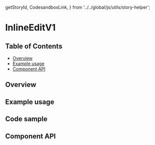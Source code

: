   getStoryId,
  CodesandboxLink,
} from '../../global/js/utils/story-helper';

# InlineEditV1

## Table of Contents

- [Overview](#overview)
- [Example usage](#example-usage)
- [Component API](#component-api)

## Overview

<!-- TODO: Overview. -->

## Example usage

<!-- TODO: One example per designed use case. -->

<Canvas>
  <Story id={getStoryId(InlineEditV1.displayName, 'inline-edit-v1')} />
</Canvas>

## Code sample

<!-- <CodesandboxLink exampleDirectory="InlineEditV1" /> -->

## Component API

<ArgsTable />
